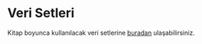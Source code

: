 # Veri Setleri {.unnumbered}

Kitap boyunca kullanılacak veri setlerine [<u>buradan</u>](https://github.com/urazakgul/r-ekonometri/tree/main/data) ulaşabilirsiniz.